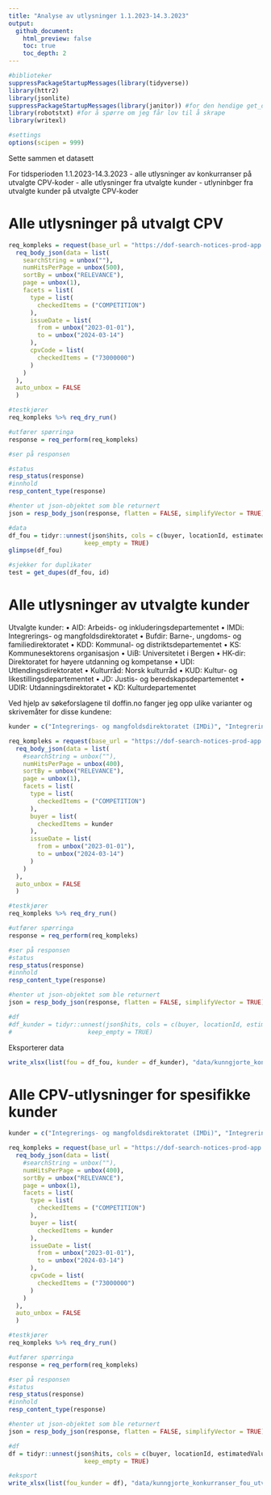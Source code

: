 ```yaml
---
title: "Analyse av utlysninger 1.1.2023-14.3.2023"
output: 
  github_document:
    html_preview: false
    toc: true
    toc_depth: 2
---
```


```r
#biblioteker
suppressPackageStartupMessages(library(tidyverse))
library(httr2)
library(jsonlite)
suppressPackageStartupMessages(library(janitor)) #for den hendige get_dupes()-funksjonen
library(robotstxt) #for å spørre om jeg får lov til å skrape
library(writexl)

#settings
options(scipen = 999)
```


Sette sammen et datasett

For tidsperioden 1.1.2023-14.3.2023
- alle utlysninger av konkurranser på utvalgte CPV-koder 
- alle utlysninger fra utvalgte kunder 
- utlyninbger fra utvalgte kunder på utvalgte CPV-koder

# Alle utlysninger på utvalgt CPV

```r
req_kompleks = request(base_url = "https://dof-search-notices-prod-app.azurewebsites.net/search") |>
  req_body_json(data = list(
    searchString = unbox(""),
    numHitsPerPage = unbox(500),
    sortBy = unbox("RELEVANCE"),
    page = unbox(1),
    facets = list(
      type = list(
        checkedItems = ("COMPETITION")
      ),
      issueDate = list(
        from = unbox("2023-01-01"),
        to = unbox("2024-03-14")
      ),
      cpvCode = list(
        checkedItems = ("73000000")
      )
    )
  ),
  auto_unbox = FALSE
  )

#testkjører
req_kompleks %>% req_dry_run()

#utfører spørringa
response = req_perform(req_kompleks)

#ser på responsen

#status
resp_status(response)
#innhold
resp_content_type(response)

#henter ut json-objektet som ble returnert
json = resp_body_json(response, flatten = FALSE, simplifyVector = TRUE)

#data
df_fou = tidyr::unnest(json$hits, cols = c(buyer, locationId, estimatedValue), names_sep = c("_"),
                     keep_empty = TRUE)
glimpse(df_fou)

#sjekker for duplikater
test = get_dupes(df_fou, id)
```

# Alle utlysninger av utvalgte kunder

Utvalgte kunder:
•	AID: Arbeids- og inkluderingsdepartementet
•	IMDi: Integrerings- og mangfoldsdirektoratet
•	Bufdir: Barne-, ungdoms- og familiedirektoratet
•	KDD: Kommunal- og distriktsdepartementet
•	KS: Kommunesektorens organisasjon
•	UiB: Universitetet i Bergen
•	HK-dir: Direktoratet for høyere utdanning og kompetanse
•	UDI: Utlendingsdirektoratet
•	Kulturråd: Norsk kulturråd
•	KUD: Kultur- og likestillingsdepartementet
•	JD: Justis- og beredskapsdepartementet
•	UDIR: Utdanningsdirektoratet
•	KD: Kulturdepartementet

Ved hjelp av søkeforslagene til doffin.no fanger jeg opp ulike varianter og skrivemåter for disse kundene:

```r
kunder = c("Integrerings- og mangfoldsdirektoratet (IMDi)", "Integrerings- og mangfoldsdirektoratet", "Integrerings- og Mangfoldsdirektoratet", "Arbeids- og inkluderingsdepartementet", "Bufdir : Barne-, Ungdoms- og Familiedirektoratet", "Bufdir: Barne-, Ungdoms- og Familiedirektoratet", "Bufdir", "Barne-, ungdoms- og familiedirektoratet", "Barne-, ungdoms- og  familiedirektoratet", "Kommunal- og distriktsdepartementet", "KS  (Kommunesektorens organisasjon)", "KS  Kommunesektorens organisasjon", "UNIVERSITETET I BERGEN", "Universitetet i Bergen", "Universitetet I Bergen", "Direktoratet for høyere utdanning og kompetanse (HK-dir)", "DIREKTORATET FOR HØYERE UTDANNING OG KOMPETANSE", "Direktoratet for høyere utdanning og kompetanse", "Utlendingsdirektoratet - UDI", "Utlendingsdirektoratet", "Utlendingsdirektoratet (UDI)", "Norsk Kulturråd", "Kulturrådet", "Norsk kulturråd", "Kultur- og likestillingsdepartementet", "Justis- og beredskapsdepartementet", " JUSTIS- OG BEREDSKAPSDEPARTEMENTET", "Utdanningsdirektoratet", "Kulturdepartementet")
```

```r
req_kompleks = request(base_url = "https://dof-search-notices-prod-app.azurewebsites.net/search") |>
  req_body_json(data = list(
    #searchString = unbox(""),
    numHitsPerPage = unbox(400),
    sortBy = unbox("RELEVANCE"),
    page = unbox(1),
    facets = list(
      type = list(
        checkedItems = ("COMPETITION")
      ),
      buyer = list(
        checkedItems = kunder
      ),
      issueDate = list(
        from = unbox("2023-01-01"),
        to = unbox("2024-03-14")
      )
    )
  ),
  auto_unbox = FALSE
  )

#testkjører
req_kompleks %>% req_dry_run()

#utfører spørringa
response = req_perform(req_kompleks)

#ser på responsen
#status
resp_status(response)
#innhold
resp_content_type(response)

#henter ut json-objektet som ble returnert
json = resp_body_json(response, flatten = FALSE, simplifyVector = TRUE)

#df
#df_kunder = tidyr::unnest(json$hits, cols = c(buyer, locationId, estimatedValue), names_sep = c("_"),
#                     keep_empty = TRUE)
```


Eksporterer data


```r
write_xlsx(list(fou = df_fou, kunder = df_kunder), "data/kunngjorte_konkurranser_010123-140324.xlsx")
```


# Alle CPV-utlysninger for spesifikke kunder

```r
kunder = c("Integrerings- og mangfoldsdirektoratet (IMDi)", "Integrerings- og mangfoldsdirektoratet", "Integrerings- og Mangfoldsdirektoratet", "Arbeids- og inkluderingsdepartementet", "Bufdir : Barne-, Ungdoms- og Familiedirektoratet", "Bufdir: Barne-, Ungdoms- og Familiedirektoratet", "Bufdir", "Barne-, ungdoms- og familiedirektoratet", "Barne-, ungdoms- og  familiedirektoratet", "Kommunal- og distriktsdepartementet", "KS  (Kommunesektorens organisasjon)", "KS  Kommunesektorens organisasjon", "UNIVERSITETET I BERGEN", "Universitetet i Bergen", "Universitetet I Bergen", "Direktoratet for høyere utdanning og kompetanse (HK-dir)", "DIREKTORATET FOR HØYERE UTDANNING OG KOMPETANSE", "Direktoratet for høyere utdanning og kompetanse", "Utlendingsdirektoratet - UDI", "Utlendingsdirektoratet", "Utlendingsdirektoratet (UDI)", "Norsk Kulturråd", "Kulturrådet", "Norsk kulturråd", "Kultur- og likestillingsdepartementet", "Justis- og beredskapsdepartementet", " JUSTIS- OG BEREDSKAPSDEPARTEMENTET", "Utdanningsdirektoratet", "Kulturdepartementet")
```

```r
req_kompleks = request(base_url = "https://dof-search-notices-prod-app.azurewebsites.net/search") |>
  req_body_json(data = list(
    #searchString = unbox(""),
    numHitsPerPage = unbox(400),
    sortBy = unbox("RELEVANCE"),
    page = unbox(1),
    facets = list(
      type = list(
        checkedItems = ("COMPETITION")
      ),
      buyer = list(
        checkedItems = kunder
      ),
      issueDate = list(
        from = unbox("2023-01-01"),
        to = unbox("2024-03-14")
      ),
      cpvCode = list(
        checkedItems = ("73000000")
      )
    )
  ),
  auto_unbox = FALSE
  )

#testkjører
req_kompleks %>% req_dry_run()

#utfører spørringa
response = req_perform(req_kompleks)

#ser på responsen
#status
resp_status(response)
#innhold
resp_content_type(response)

#henter ut json-objektet som ble returnert
json = resp_body_json(response, flatten = FALSE, simplifyVector = TRUE)

#df
df = tidyr::unnest(json$hits, cols = c(buyer, locationId, estimatedValue), names_sep = c("_"),
                     keep_empty = TRUE)

#eksport
write_xlsx(list(fou_kunder = df), "data/kunngjorte_konkurranser_fou_utvalg_kunder_010123-140324.xlsx")
```
